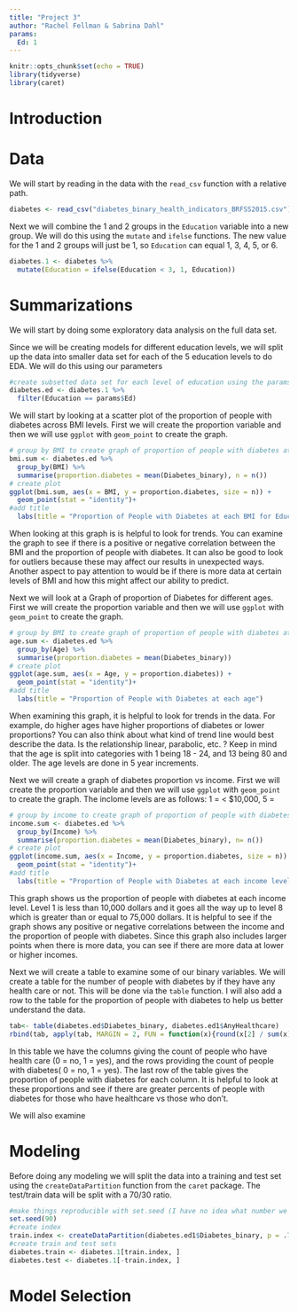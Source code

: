 ```yaml
---
title: "Project 3"
author: "Rachel Fellman & Sabrina Dahl"
params: 
  Ed: 1
---
```


```r
knitr::opts_chunk$set(echo = TRUE)
library(tidyverse)
library(caret)
```

# Introduction

# Data

We will start by reading in the data with the `read_csv` function with a relative path. 

```r
diabetes <- read_csv("diabetes_binary_health_indicators_BRFSS2015.csv")
```

Next we will combine the 1 and 2 groups in the `Education` variable into a new group. We will do this using the `mutate` and `ifelse` functions. The new value for the 1 and 2 groups will just be 1, so `Education` can equal 1, 3, 4, 5, or 6.

```r
diabetes.1 <- diabetes %>% 
  mutate(Education = ifelse(Education < 3, 1, Education))
```

# Summarizations

We will start by doing some exploratory data analysis on the full data set. 

Since we will be creating models for different education levels, we will split up the data into smaller data set for each of the 5 education levels to do EDA. We will do this using our parameters
```r
#create subsetted data set for each level of education using the params.
diabetes.ed <- diabetes.1 %>% 
  filter(Education == params$Ed)
```

We will start by looking at a scatter plot of the proportion of people with diabetes across BMI levels. First we will create the proportion variable and then we will use `ggplot` with `geom_point` to create the graph.
```r
# group by BMI to create graph of proportion of people with diabetes at each BMI.
bmi.sum <- diabetes.ed %>% 
  group_by(BMI) %>% 
  summarise(proportion.diabetes = mean(Diabetes_binary), n = n())
# create plot
ggplot(bmi.sum, aes(x = BMI, y = proportion.diabetes, size = n)) +
  geom_point(stat = "identity")+ 
#add title
  labs(title = "Proportion of People with Diabetes at each BMI for Education = 1")
```
When looking at this graph is is helpful to look for trends. You can examine the graph to see if there is a positive or negative correlation between the BMI and the proportion of people with diabetes. It can also be good to look for outliers because these may affect our results in unexpected ways. Another aspect to pay attention to would be if there is more data at certain levels of BMI and how this might affect our ability to predict.


Next we will look at a Graph of proportion of Diabetes for different ages. First we will create the proportion variable and then we will use `ggplot` with `geom_point` to create the graph.
```r
# group by BMI to create graph of proportion of people with diabetes at each age.
age.sum <- diabetes.ed %>% 
  group_by(Age) %>% 
  summarise(proportion.diabetes = mean(Diabetes_binary))
# create plot
ggplot(age.sum, aes(x = Age, y = proportion.diabetes)) +
  geom_point(stat = "identity")+ 
#add title
  labs(title = "Proportion of People with Diabetes at each age")
```
When examining this graph, it is helpful to look for trends in the data. For example, do higher ages have higher proportions of diabetes or lower proportions? You can also think about what kind of trend line would best describe the data. Is the relationship linear, parabolic, etc. ? Keep in mind that the age is split into categories with 1 being 18 - 24, and 13 being 80 and older. The age levels are done in 5 year increments. 

Next we will create a graph of diabetes proportion vs income. First we will create the proportion variable and then we will use `ggplot` with `geom_point` to create the graph. The inclome levels are as follows: 1 = < $10,000, 5 = 
```r
# group by income to create graph of proportion of people with diabetes at each income for education 1.
income.sum <- diabetes.ed %>% 
  group_by(Income) %>% 
  summarise(proportion.diabetes = mean(Diabetes_binary), n= n())
# create plot
ggplot(income.sum, aes(x = Income, y = proportion.diabetes, size = n)) +
  geom_point(stat = "identity")+ 
#add title
  labs(title = "Proportion of People with Diabetes at each income level")
```
This graph shows us the proportion of people with diabetes at each income level. Level 1 is less than 10,000 dollars and it goes all the way up to level 8 which is greater than or equal to 75,000 dollars. It is helpful to see if the graph shows any positive or negative correlations between the income and the proportion of people with diabetes. Since this graph also includes larger points when there is more data, you can see if there are more data at lower or higher incomes.

Next we will create a table to examine some of our binary variables. We will create a table for the number of people with diabetes by if they have any health care or not. This will be done via the `table` function. I will also add a row to the table for the proportion of people with diabetes to help us better understand the data.

```r
tab<- table(diabetes.ed$Diabetes_binary, diabetes.ed1$AnyHealthcare)
rbind(tab, apply(tab, MARGIN = 2, FUN = function(x){round(x[2] / sum(x), 3)}))
```
In this table we have the columns giving the count of people who have health care (0 = no, 1 = yes), and the rows providing the count of people with diabetes( 0 = no, 1 = yes). The last row of the table gives the proportion of people with diabetes for each column. It is helpful to look at these proportions and see if there are greater percents of people with diabetes for those who have healthcare vs those who don't. 

We will also examine 

# Modeling

Before doing any modeling we will split the data into a training and test set using the `createDataPartition` function from the `caret` package. The test/train data will be split with a 70/30 ratio.

```r
#make things reproducible with set.seed (I have no idea what number we are supposed to put here because I don't really know what this function does)
set.seed(90)
#create index
train.index <- createDataPartition(diabetes.ed1$Diabetes_binary, p = .7, list = FALSE)
#create train and test sets
diabetes.train <- diabetes.1[train.index, ]
diabetes.test <- diabetes.1[-train.index, ]
```


# Model Selection

